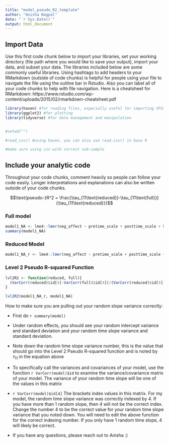```yaml
---
title: "model_pseudo_R2_template"
author: "Anisha Nagpal"
date: "`r Sys.Date()`"
output: html_document
---
```

## Import Data

Use this first code chunk below to import your libraries, set your working directory (file path where you would like to save your output), import your data, and subset your data. The libraries included below are some commonly useful libraries. Using hashtags to add headers to your RMarkdown (outside of code chunks) is helpful for people using your file to navigate the file using the outline bar in Rstudio. Also you can label all of your code chunks to help with file navigation. Here is a cheatsheet for RMarkdown: https://www.rstudio.com/wp-content/uploads/2015/02/rmarkdown-cheatsheet.pdf

```r
library(haven) #for reading files, especially useful for importing SPSS files 
library(ggplot2) #for plotting
library(tidyverse) #for data management and manipulation


#setwd("")

#read_csv() #using haven, you can also use read.csv() in base R

#make sure using csv with correct sub-sample 


```

## Include your analytic code 

Throughout your code chunks, comment heavily so people can follow your code easily. Longer interpretations and explanations can also be written outside of your code chunks. 

$$\text{pseudo-}R^2 = \frac{\tau_{11\text{reduced}}-\tau_{11\text{full}}}{\tau_{11\text{reduced}}}$$


### Full model 

```r
model1_NA <- lme4::lmer(neg_affect ~ pretime_scale + posttime_scale + StressCT_z + age_z + SSRI + StressCT_z:pretime_scale + StressCT_z:posttime_scale + SSRI:pretime_scale + SSRI:posttime_scale + (1 + pretime_scale|id), data = dat, REML = TRUE)
summary(model1_NA)
```

### Reduced Model 

```r
model1_NA_r <- lme4::lmer(neg_affect ~ pretime_scale + posttime_scale + StressCT_z  + age_z + SSRI + SSRI:pretime_scale + SSRI:posttime_scale + (1 + pretime_scale|id), data = dat, REML = TRUE)
```

### Level 2 Pseudo R-squared Function

```r
lvl2R2 <- function(reduced, full){
  (VarCorr(reduced)$id[4]-VarCorr(full)$id[4])/(VarCorr(reduced)$id[4]) #make sure you check the '4' index to make sure it matches your model 
}

lvl2R2(model1_NA_r, model1_NA)
```

How to make sure you are pulling out your random slope variance correctly: 

- First do `r summary(model)`

- Under random effects, you should see your random intercept variance and standard deviation and your random time slope variance and standard deviation. 

- Note down the random time slope variance number, this is the value that should go into the Level 2 Pseudo R-squared function and is noted by $\tau_{11}$ in the equation above 

- To specifically call the variances and covariances of your model, use the function `r VarCorr(model)$id` to examine the variance/covariance matrix of your model. The variance of your random time slope will be one of the values in this matrix 

- `r VarCorr(model)$id[4]` The brackets index values in this matrix. For my model, the random time slope variance was correctly indexed by 4. If you have more than 1 random slope, then 4 will not be the correct index. Change the number 4 to be the correct value for your random time slope variance that you noted down. You will need to edit the above function for the correct indexing number. If you only have 1 random time slope, 4 will likely be correct. 

- If you have any questions, please reach out to Anisha :) 
